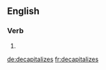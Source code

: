 
==English==

===Verb===
{{head|en|verb form}}

# {{en-third-person singular of|decapitalize}}

[[de:decapitalizes]]
[[fr:decapitalizes]]